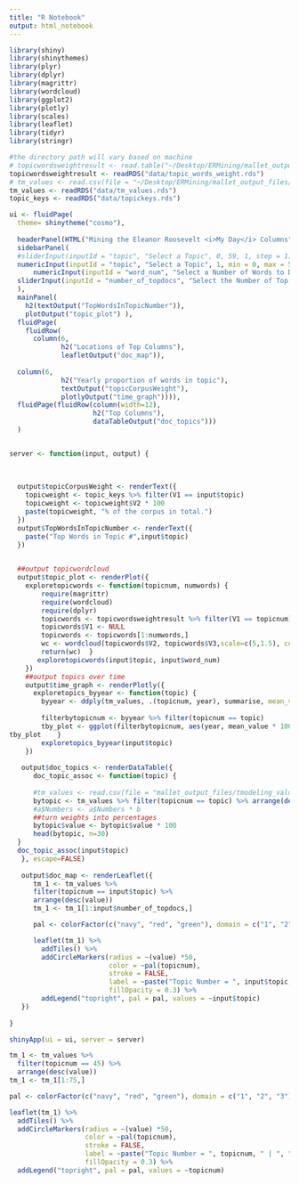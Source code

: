 ```yaml
---
title: "R Notebook"
output: html_notebook
---
```

```r
library(shiny)
library(shinythemes)
library(plyr)
library(dplyr)
library(magrittr)
library(wordcloud)
library(ggplot2)
library(plotly)
library(scales)
library(leaflet)
library(tidyr)
library(stringr)
```


```r
#the directory path will vary based on machine
# topicwordsweightresult <- read.table("~/Desktop/ERMining/mallet_output_files/topic_words_weight.txt", header=F, sep="\t")
topicwordsweightresult <- readRDS("data/topic_words_weight.rds")
# tm_values <- read.csv(file = "~/Desktop/ERMining/mallet_output_files/tmodeling_values.csv", header=TRUE)
tm_values <- readRDS("data/tm_values.rds")
topic_keys <- readRDS("data/topickeys.rds")
```


```r
ui <- fluidPage(
  theme= shinytheme("cosmo"),
  
  headerPanel(HTML("Mining the Eleanor Roosevelt <i>My Day</i> Columns")),
  sidebarPanel(
  #sliderInput(inputId = "topic", "Select a Topic", 0, 59, 1, step = 1),
  numericInput(inputId = "topic", "Select a Topic", 1, min = 0, max = 59, step = 1, width = NULL),
      numericInput(inputId = "word_num", "Select a Number of Words to Display", 50, min = 1, max = 50, step = 1, width = NULL),
  sliderInput(inputId = "number_of_topdocs", "Select the Number of Top Documents", 0, 100, 30, step = 1)
  ),
  mainPanel(
    h2(textOutput("TopWordsInTopicNumber")),
    plotOutput("topic_plot") ),
  fluidPage(
    fluidRow(
      column(6, 
             h2("Locations of Top Columns"),
             leafletOutput("doc_map")),
                    
  column(6,
             h2("Yearly proportion of words in topic"),
             textOutput("topicCorpusWeight"),
             plotlyOutput("time_graph")))),
  fluidPage(fluidRow(column(width=12),
                     h2("Top Columns"),
                     dataTableOutput("doc_topics")))
  )


server <- function(input, output) {
  
  
  
  output$topicCorpusWeight <- renderText({ 
    topicweight <- topic_keys %>% filter(V1 == input$topic) 
    topicweight <- topicweight$V2 * 100
    paste(topicweight, "% of the corpus in total.")
  })
  output$TopWordsInTopicNumber <- renderText({ 
    paste("Top Words in Topic #",input$topic)
  })
    

  ##output topicwordcloud
  output$topic_plot <- renderPlot({  
    exploretopicwords <- function(topicnum, numwords) {
        require(magrittr)
        require(wordcloud)
        require(dplyr)
        topicwords <- topicwordsweightresult %>% filter(V1 == topicnum) %>% arrange(desc(V3))
        topicwords$V1 <- NULL
        topicwords <- topicwords[1:numwords,]
        wc <- wordcloud(topicwords$V2, topicwords$V3,scale=c(5,1.5), colors=brewer.pal(8, "Dark2"), random.order=FALSE)
        return(wc)  }
       exploretopicwords(input$topic, input$word_num)
    })
    ##output topics over time
    output$time_graph <- renderPlotly({
      exploretopics_byyear <- function(topic) {
        byyear <- ddply(tm_values, .(topicnum, year), summarise, mean_value = mean(value))
    
        filterbytopicnum <- byyear %>% filter(topicnum == topic)
        tby_plot <- ggplot(filterbytopicnum, aes(year, mean_value * 100)) + geom_bar(stat="identity") + scale_x_continuous(name="Year", breaks=seq(1935, 1962, 2)) + scale_y_continuous(limits=c(0,5))
tby_plot    }
        exploretopics_byyear(input$topic)
    })
    
   output$doc_topics <- renderDataTable({
      doc_topic_assoc <- function(topic) {
  
      #tm_values <- read.csv(file = "mallet_output_files/tmodeling_values.csv", header=TRUE)
      bytopic <- tm_values %>% filter(topicnum == topic) %>% arrange(desc(value)) 
      #a$Numbers <- a$Numbers * b
      ##turn weights into percentages
      bytopic$value <- bytopic$value * 100
      head(bytopic, n=30)
  }
  doc_topic_assoc(input$topic)
   }, escape=FALSE)
   
   output$doc_map <- renderLeaflet({
      tm_1 <- tm_values %>%
      filter(topicnum == input$topic) %>%
      arrange(desc(value)) 
      tm_1 <- tm_1[1:input$number_of_topdocs,]

      pal <- colorFactor(c("navy", "red", "green"), domain = c("1", "2", "3"))

      leaflet(tm_1) %>%
        addTiles() %>%
        addCircleMarkers(radius = ~(value) *50,
                         color = ~pal(topicnum),
                         stroke = FALSE,
                         label = ~paste("Topic Number = ", input$topic, " | ", "Percent = ", str_sub(value, 1, 4), "%", " | ", Columndate, " | ", "Place Name: ", PlaceName, sep = ""),
                         fillOpacity = 0.3) %>%
        addLegend("topright", pal = pal, values = ~input$topic)
   })
   
}

shinyApp(ui = ui, server = server)
```


```r


tm_1 <- tm_values %>%
  filter(topicnum == 45) %>%
  arrange(desc(value)) 
tm_1 <- tm_1[1:75,]

pal <- colorFactor(c("navy", "red", "green"), domain = c("1", "2", "3"))

leaflet(tm_1) %>%
  addTiles() %>%
  addCircleMarkers(radius = ~(value) *50,
                   color = ~pal(topicnum),
                   stroke = FALSE,
                   label = ~paste("Topic Number = ", topicnum, " | ", "Percent = ", str_sub(value, 1, 4), "%", " | ", Columndate, "|", " Place Name: ", PlaceName, sep = ""),
                   fillOpacity = 0.3) %>%
  addLegend("topright", pal = pal, values = ~topicnum)
```

